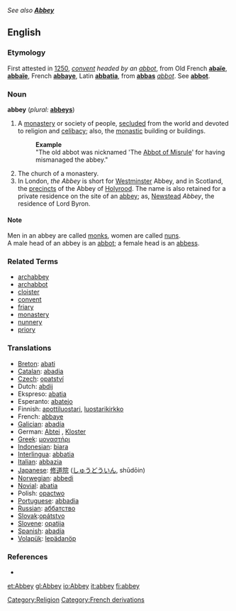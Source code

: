 {{Wikisource1911Enc|Abbey}}
''See also '''[[Abbey]]'''''
==English==

===Etymology===
First attested in [[w:1250|1250]], ''[[convent]] headed by an [[abbot]]'', from Old French '''[[abaïe]]''', '''[[abbaïe]]''', French '''[[abbaye]]''', Latin '''[[abbatia]]''', from '''[[abbas]]''' ''[[abbot]]''. See '''[[abbot]]'''.

===Noun===
'''abbey'''  (''plural:'' '''[[abbeys]]''')
# A [[monastery]] or society of people, [[secluded]] from the world and devoted to religion and [[celibacy]]; also, the [[monastic]] building or buildings.
#:'''Example'''
#:"The old abbot was nicknamed 'The [[Abbot of Misrule]]' for having mismanaged the abbey." 
# The church of a monastery.
# In London, ''the Abbey'' is short for [[Westminster]] Abbey, and in Scotland, the [[precincts]] of the Abbey of [[Holyrood]]. The name is also retained for a private residence on the site of an [[abbey]]; as, [[Newstead]] ''Abbey'', the residence of Lord Byron.

====Note====
Men in an abbey are called [[monk]]s, women are called [[nun]]s.<br>
A male head of an abbey is an [[abbot]]; a female head is an [[abbess]].

===Related Terms===
*[[archabbey]]
*[[archabbot]]
*[[cloister]]
*[[convent]]
*[[friary]]
*[[monastery]]
*[[nunnery]]
*[[priory]]

===Translations===
*[[Breton]]: [[abati]] {{f}}
*[[Catalan]]: [[abadia]] {{f}}
*[[Czech]]: [[opatství]] {{n}}
*Dutch: [[abdij]] {{f}}
*Ekspreso: [[abatia]]
*Esperanto: [[abatejo]]
*Finnish: [[apottiluostari]], [[luostarikirkko]]
*French: [[abbaye]] {{f}}
*[[Galician]]: [[abadía]] {{f}}
*German: [[Abtei]] {{f}}, [[Kloster]] {{n}}
*[[Greek]]: [[μοναστήρι]]
*[[Indonesian]]: [[biara]]
*[[Interlingua]]: [[abbatia]]
*[[Italian]]: [[abbazia]]
*[[Japanese]]: [[修道院]] ([[しゅうどういん]], shūdōin)
*[[Norwegian]]: [[abbedi]]
*[[Novial]]: [[abatia]]
*Polish: [[opactwo]] {{n}}
*[[Portuguese]]: [[abbadia]]
*[[Russian]]: [[аббатство]] {{n}}
*[[Slovak]]:[[opátstvo]] {{n}}
*[[Slovene]]: [[opatija]] {{f}}
*[[Spanish]]: [[abadía]] {{f}}
*[[Volapük]]: [[lepädanöp]]

===References===
*{{R:Webster 1913}}

[[Category:Religion]]

[[et:Abbey]]
[[gl:Abbey]]
[[io:Abbey]]
[[it:abbey]]
[[fi:abbey]]
[[Category:French derivations]]